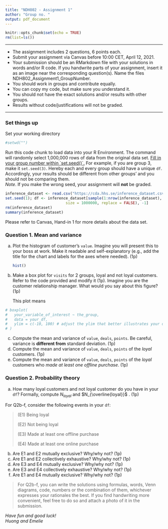 ```yaml
---
title: "NDH802 - Assignment 1"
author: "Group no. "
output: pdf_document
---
```


```r
knitr::opts_chunk$set(echo = TRUE)
rm(list=ls())
```

------------------------------------------------------------------------

-   The assignment includes 2 questions, 6 points each.
-   Submit your assignment via Canvas before 10:00 CET, April 12, 2021.
-   Your submission should be an RMarkdown file with your solutions in words and/or R code. If you handwrite parts of your assignment, insert it as an image near the corresponding question(s). Name the files NDH802_Assignment1_GroupNumber.
-   You should work in groups and contribute equally.
-   You can copy my code, but make sure you understand it.
-   You should not have the exact solutions and/or results with other groups.
-   Results without code/justifications will not be graded.

------------------------------------------------------------------------

### Set things up

Set your working directory

```r
#setwd("")
```

Run this code chunk to load data into your R Environment. The command will randomly select 1,000,000 rows of data from the original data set. [Fill in your group number within \`set.seed()\`.]{.ul} For example, if you are group 3, make it `set.seed(3)`. Hereby each and every group should have a unique `df`. Accordingly, your results should be different from other groups' and you should not be comparing them.\
*Note*. If you make the wrong seed, your assignment will **not** be graded.

```r
inference_dataset <- read.csv("https://cda.hhs.se/inference_dataset.csv")
set.seed(1); df <- inference_dataset[sample(1:nrow(inference_dataset),
                           size = 1000000, replace = FALSE), -1]
rm(inference_dataset)
summary(inference_dataset)
```

Please refer to Canvas, Hand-in 1 for more details about the data set.

\newpage

### Question 1. Mean and variance

(a) Plot the histogram of customer's `value`. Imagine you will present this to your boss at work. Make it readable and self-explanatory (e.g., add the title for the chart and labels for the axes where needed). (1p)

    ```r
    hist()
    ```

(b) Make a box plot for `visits` for 2 groups, loyal and not loyal customers. Refer to the code provided and modify it (1p). Imagine you are the customer relationship manager. What would you say about this figure? (1p)

    This plot means

```r
# boxplot(
#   your_variable_of_interest ~ the_group,
#   data = your_df,
#   ylim = c(-10, 100) # adjust the ylim that better illustrates your data
# )
```

(c) Compute the mean and variance of `value`, `deals`, `points`. Be careful, variance is **different from** standard deviation. (1p)
(d) Compute the mean and variance of `value`, `deals`, `points` of the *loyal* customers. (1p)
(e) Compute the mean and variance of `value`, `deals`, `points` of the *loyal* customers who *made at least one offline purchase*. (1p)

### Question 2. Probability theory

(a) How many loyal customers and not loyal customer do you have in your `df`? Formally, compute $N_{loyal}$ and $N_{\overline{loyal}}$ . (1p)

| For Q2b-f, consider the following events in your `df`:

> (E1) Being loyal
>
> (E2) Not being loyal
>
> (E3) Made at least one offline purchase
>
> (E4) Made at least one online purchase

(b) Are E1 and E2 mutually exclusive? Why/why not? (1p)
(c) Are E1 and E2 collectively exhaustive? Why/why not? (1p)
(d) Are E3 and E4 mutually exclusive? Why/why not? (1p)
(e) Are E3 and E4 collectively exhaustive? Why/why not? (1p)
(f) Are E1 and E4 mutually exclusive? Why/why not? (1p)

> For Q2b-f, you can write the solutions using formulas, words, Venn diagrams, code, numbers or the combination of them, whichever expresses your rationales the best. If you find handwriting more convenient, feel free to do so and attach a photo of it in the submission.

\vfill

*Have fun and good luck!*\
*Huong and Emelie*
